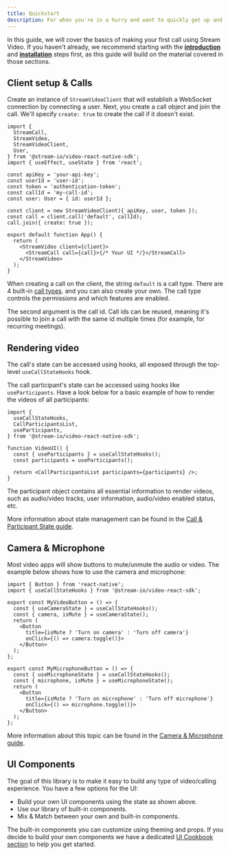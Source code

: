```yaml
---
title: Quickstart
description: For when you're in a hurry and want to quickly get up and running
---
```


In this guide, we will cover the basics of making your first call using Stream Video.
If you haven't already, we recommend starting with the **[introduction](../../)** and **[installation](../installation)** steps first, as this guide will build on the material covered in those sections.

## Client setup & Calls

Create an instance of `StreamVideoClient` that will establish a WebSocket connection by connecting a user. Next, you create a call object and join the call. We'll specify `create: true` to create the call if it doesn't exist.

```tsx
import {
  StreamCall,
  StreamVideo,
  StreamVideoClient,
  User,
} from '@stream-io/video-react-native-sdk';
import { useEffect, useState } from 'react';

const apiKey = 'your-api-key';
const userId = 'user-id';
const token = 'authentication-token';
const callId = 'my-call-id';
const user: User = { id: userId };

const client = new StreamVideoClient({ apiKey, user, token });
const call = client.call('default', callId);
call.join({ create: true });

export default function App() {
  return (
    <StreamVideo client={client}>
      <StreamCall call={call}>{/* Your UI */}</StreamCall>
    </StreamVideo>
  );
}
```

When creating a call on the client, the string `default` is a call type. There are 4 built-in [call types](../../core/configuring-call-types/). and you can also create your own.
The call type controls the permissions and which features are enabled.

The second argument is the call id. Call ids can be reused, meaning it's possible to join a call with the same id multiple times (for example, for recurring meetings).

## Rendering video

The call's state can be accessed using hooks, all exposed through the top-level `useCallStateHooks` hook.

The call participant's state can be accessed using hooks like `useParticipants`. Have a look below for a basic example of how to render the videos of all participants:

```tsx
import {
  useCallStateHooks,
  CallParticipantsList,
  useParticipants,
} from '@stream-io/video-react-native-sdk';

function VideoUI() {
  const { useParticipants } = useCallStateHooks();
  const participants = useParticipants();

  return <CallParticipantsList participants={participants} />;
}
```

The participant object contains all essential information to render videos, such as audio/video tracks, user information, audio/video enabled status, etc.

More information about state management can be found in the [Call & Participant State guide](../../core/call-and-participant-state).

## Camera & Microphone

Most video apps will show buttons to mute/unmute the audio or video. The example below shows how to use the camera and microphone:

```tsx
import { Button } from 'react-native';
import { useCallStateHooks } from '@stream-io/video-react-sdk';

export const MyVideoButton = () => {
  const { useCameraState } = useCallStateHooks();
  const { camera, isMute } = useCameraState();
  return (
    <Button 
      title={isMute ? 'Turn on camera' : 'Turn off camera'}
      onClick={() => camera.toggle()}>
    </Button>
  );
};

export const MyMicrophoneButton = () => {
  const { useMicrophoneState } = useCallStateHooks();
  const { microphone, isMute } = useMicrophoneState();
  return (
    <Button
      title={isMute ? 'Turn on microphone' : 'Turn off microphone'}
      onClick={() => microphone.toggle()}>
    </Button>
  );
};
```

More information about this topic can be found in the [Camera & Microphone guide](../../core/camera-and-microphone).

## UI Components

The goal of this library is to make it easy to build any type of video/calling experience. You have a few options for the UI:

- Build your own UI components using the state as shown above.
- Use our library of built-in components.
- Mix & Match between your own and built-in components.

The built-in components you can customize using theming and props. If you decide to build your own components we have a dedicated [UI Cookbook section](../../ui-cookbook/overview) to help you get started.